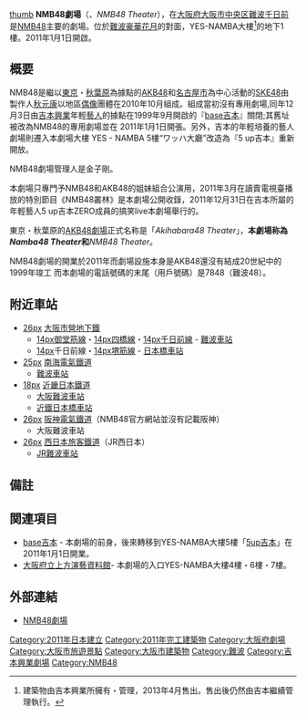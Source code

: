 {{unreferenced|time=2013-06-15T13:03:47+00:00}}
{{RoughTranslation}}
{{infobox building
| building_name = NMB48劇場
| image = [[file:NMB48_Theater_entrance_20110112.jpg|250px]]
| caption = 
| former_names = base吉本
| building_type = 劇場
| location = [[大阪市|大阪市]][[中央区_(大阪市)|中央区]][[難波|難波千日前]]12番7号<br />YES NAMBA大樓 B1F
| owner = 京樂吉本
| completion_date = 2011年1月1日
| references = [http://www.nmb48.com/ NMB48 OFFICIAL WEB SITE]
}}
[[file:YES-NAMBAbldg.JPG|thumb]]
'''NMB48劇場'''（{{lang-ja|エヌエムビーフォーティエイトシアター}}、''NMB48 Theater''），在[[大阪府|大阪府]][[大阪市|大阪市]][[中央区_(大阪市)|中央区]][[難波|難波千日前]]是[[NMB48|NMB48]]主要的劇場。位於[[難波豪華花月|難波豪華花月]]的對面，YES-NAMBA大樓<ref>建築物由吉本興業所擁有・管理，2013年4月售出。售出後仍然由吉本繼續管理執行。</ref>的地下1樓。2011年1月1日開啟。

== 概要 ==
NMB48是繼以[[東京|東京]]・[[秋葉原|秋葉原]]為據點的[[AKB48|AKB48]]和[[名古屋市|名古屋市]]為中心活動的[[SKE48|SKE48]]由製作人[[秋元康|秋元康]]以地區[[偶像|偶像]]團體在2010年10月組成。組成當初沒有專用劇場,同年12月3日由[[吉本興業|吉本興業]]年輕[[搞笑藝人|藝人]]的據點在1999年9月開啟的『[[base吉本|base吉本]]』關閉;其舊址被改為NMB48的專用劇場並在 2011年1月1日開張。另外，吉本的年輕培養的藝人劇場則遷入本劇場大樓 YES - NAMBA 5樓“ワッハ大廳”改造為『5 up吉本』重新開放。

NMB48劇場管理人是金子剛。

本劇場只專門予NMB48和AKB48的姐妹組合公演用，2011年3月在讀賣電視臺播放的特別節目《NMB48叢林》是本劇場公開收錄，2011年12月31日在吉本所屬的年輕藝人5 up吉本ZERO成員的搞笑live本劇場舉行的。

東京・秋葉原的[[AKB48劇場|AKB48劇場]]正式名称是「''Akihabara48 Theater''」，'''本劇場称為''Namba48 Theater''和'''''NMB48 Theater''。

NMB48劇場的開業於2011年而劇場設施本身是AKB48還沒有結成20世紀中的1999年竣工
而本劇場的電話號碼的末尾（用戶號碼）是7848（難波48）。

== 附近車站 ==
*[[file:Osaka_Metro_former_logo.svg|26px]] [[大阪市營地下鐵|大阪市營地下鐵]]
**[[file:Subway_OsakaMidosuji.png|14px]][[大阪市營地下鐵御堂筋線|御堂筋線]]・[[file:Subway_OsakaYotsubashi.png|14px]][[四橋線|四橋線]]・[[file:Subway_OsakaSennichimae.png|14px]][[大阪市營地下鐵千日前線|千日前線]] - [[難波車站_(大阪市高速電氣軌道)|難波車站]]
**[[file:Subway_OsakaSennichimae.png|14px]]千日前線・[[file:Subway_OsakaSakaisuji.png|14px]][[大阪市營地下鐵堺筋線|堺筋線]] - [[日本橋車站_(大阪府)|日本橋車站]]
*[[file:Nankai_group_logo.svg|25px]] [[南海電氣鐵道|南海電氣鐵道]]
**[[難波車站_(南海)|難波車站]]
*[[file:Kintetsulogo.png|18px]] [[近畿日本鐵道|近畿日本鐵道]]
**[[大阪難波車站|大阪難波車站]]
**[[近鐵日本橋車站|近鐵日本橋車站]]
*[[file:Hanshin-logo.svg|26px]] [[阪神電氣鐵道|阪神電氣鐵道]]（NMB48官方網站並沒有記載阪神）
**大阪難波車站
*[[file:JR_logo_(west).svg|26px]] [[西日本旅客鐵道|西日本旅客鐵道]]（JR西日本）
**[[JR難波車站|JR難波車站]]

== 備註 ==
{{reflist}}

== 関連項目 ==
* [[base吉本|base吉本]] - 本劇場的前身，後來轉移到YES-NAMBA大樓5樓「[[5up吉本|5up吉本]]」在2011年1月1日開業。
* [[大阪府立上方演藝資料館|大阪府立上方演藝資料館]]- 本劇場的入口YES-NAMBA大樓4樓・6樓・7樓。

== 外部連結 ==
{{commonscat|NMB48 Theater}}
* [https://web.archive.org/web/20140417161140/http://www.nmb48.com/access/ NMB48劇場]
{{NMB48}}
{{難波站}}
[[Category:2011年日本建立|Category:2011年日本建立]]
[[Category:2011年完工建築物|Category:2011年完工建築物]]
[[Category:大阪府劇場|Category:大阪府劇場]]
[[Category:大阪市旅遊景點|Category:大阪市旅遊景點]]
[[Category:大阪市建築物|Category:大阪市建築物]]
[[Category:難波|Category:難波]]
[[Category:吉本興業劇場|Category:吉本興業劇場]]
[[Category:NMB48|Category:NMB48]]
{{DEFAULTSORT:NMB48 Theater}}